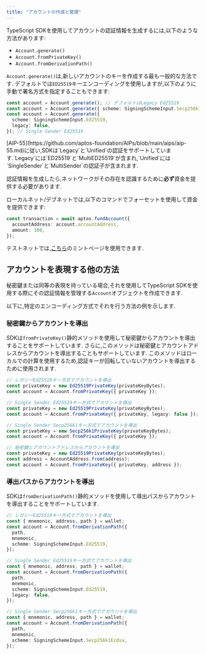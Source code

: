 ```yaml
---
title: "アカウントの作成と管理"
---
```



TypeScript SDKを使用してアカウントの認証情報を生成するには,以下のような方法があります:

- `Account.generate()`
- `Account.fromPrivateKey()`
- `Account.fromDerivationPath()`

`Account.generate()`は,新しいアカウントのキーを作成する最も一般的な方法です.
デフォルトでは`ED25519`キーエンコーディングを使用しますが,以下のように手動で署名方式を指定することもできます:

```typescript
const account = Account.generate(); // デフォルトはLegacy Ed25519
const account = Account.generate({ scheme: SigningSchemeInput.Secp256k1Ecdsa }); // Single Sender Secp256k1
const account = Account.generate({
  scheme: SigningSchemeInput.Ed25519,
  legacy: false,
}); // Single Sender Ed25519
```

<Aside type="note">
  [AIP-55](https://github.com/aptos-foundation/AIPs/blob/main/aips/aip-55.md)に従い,SDKは`Legacy`と`Unified`の認証をサポートしています.`Legacy`には`ED25519`と`MultiED25519`が含まれ,`Unified`には`SingleSender`と`MultiSender`の認証子が含まれます.
</Aside>

認証情報を生成したら,ネットワークがその存在を認識するために**必ず**資金を提供する必要があります.

ローカルネット/デブネットでは,以下のコマンドでフォーセットを使用して資金を提供できます:

```typescript filename="fund.ts"
const transaction = await aptos.fundAccount({
  accountAddress: account.accountAddress,
  amount: 100,
});
```

テストネットでは,[こちら](/ja/network/faucet)のミントページを使用できます.

## アカウントを表現する他の方法

秘密鍵または同等の表現を持っている場合,それを使用してTypeScript SDKを使用する際にその認証情報を管理する`Account`オブジェクトを作成できます.

以下に,特定のエンコーディング方式でそれを行う方法の例を示します.

### 秘密鍵からアカウントを導出

SDKは`fromPrivateKey()`静的メソッドを使用して秘密鍵からアカウントを導出することをサポートしています.
さらに,このメソッドは秘密鍵とアカウントアドレスからアカウントを導出することもサポートしています.
このメソッドはローカルでの計算を使用するため,認証キーが回転していないアカウントを導出するために使用されます.

```typescript
// レガシーEd25519キー方式でアカウントを導出
const privateKey = new Ed25519PrivateKey(privateKeyBytes);
const account = Account.fromPrivateKey({ privateKey });

// Single Sender Ed25519キー方式でアカウントを導出
const privateKey = new Ed25519PrivateKey(privateKeyBytes);
const account = Account.fromPrivateKey({ privateKey, legacy: false });

// Single Sender Secp256k1キー方式でアカウントを導出
const privateKey = new Secp256k1PrivateKey(privateKeyBytes);
const account = Account.fromPrivateKey({ privateKey });

// 秘密鍵とアカウントアドレスからアカウントを導出
const privateKey = new Ed25519PrivateKey(privateKeyBytes);
const address = AccountAddress.from(address);
const account = Account.fromPrivateKey({ privateKey, address });
```

### 導出パスからアカウントを導出

SDKは`fromDerivationPath()`静的メソッドを使用して導出パスからアカウントを導出することをサポートしています.

```typescript
// レガシーEd25519キー方式でアカウントを導出
const { mnemonic, address, path } = wallet;
const account = Account.fromDerivationPath({
  path,
  mnemonic,
  scheme: SigningSchemeInput.Ed25519,
});

// Single Sender Ed25519キー方式でアカウントを導出
const { mnemonic, address, path } = wallet;
const account = Account.fromDerivationPath({
  path,
  mnemonic,
  scheme: SigningSchemeInput.Ed25519,
  legacy: false,
});

// Single Sender Secp256k1キー方式でアカウントを導出
const { mnemonic, address, path } = wallet;
const account = Account.fromDerivationPath({
  path,
  mnemonic,
  scheme: SigningSchemeInput.Secp256k1Ecdsa,
});
```
